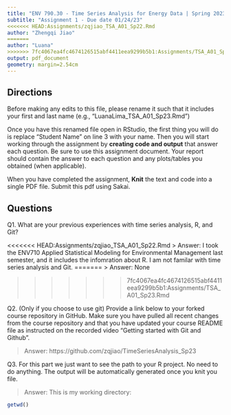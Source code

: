 ```yaml
---
title: "ENV 790.30 - Time Series Analysis for Energy Data | Spring 2023"
subtitle: "Assignment 1 - Due date 01/24/23"
<<<<<<< HEAD:Assignments/zqjiao_TSA_A01_Sp22.Rmd
author: "Zhengqi Jiao"
=======
author: "Luana"
>>>>>>> 7fc4067ea4fc4674126515abf4411eea9299b5b1:Assignments/TSA_A01_Sp23.Rmd
output: pdf_document
geometry: margin=2.54cm
---
```


## Directions

Before making any edits to this file, please rename it such that it includes your first and last name (e.g., "LuanaLima_TSA_A01_Sp23.Rmd")

Once you have this renamed file open in RStudio, the first thing you will do is replace "Student Name" on line 3 with your name. 
Then you will start working through the assignment by  **creating code and output** that answer each question. Be sure to use this assignment document. Your report should contain the answer to each question and any plots/tables you obtained (when applicable).

When you have completed the assignment, **Knit** the text and code into a single PDF file.  Submit this pdf using Sakai. 

## Questions

Q1. What are your previous experiences with time series analysis, R, and Git? 

<<<<<<< HEAD:Assignments/zqjiao_TSA_A01_Sp22.Rmd
> Answer: 
I took the ENV710 Applied Statistical Modeling for Environmental Management last semester, and it includes the infomration about R. I am not familar with time series analysis and Git. 
=======
> Answer: None

>>>>>>> 7fc4067ea4fc4674126515abf4411eea9299b5b1:Assignments/TSA_A01_Sp23.Rmd

Q2. (Only if you choose to use git) Provide a link below to your forked course repository in GitHub. Make sure you have pulled all recent changes from the course repository and that you have updated your course README file as instructed on the recorded video "Getting started with Git and Github". 

> Answer: https://github.com/zqjiao/TimeSeriesAnalysis_Sp23


Q3. For this part we just want to see the path to your R project. No need to do anything. The output will be automatically generated once you knit you file. 

> Answer: This is my working directory:

```r
getwd()
````


